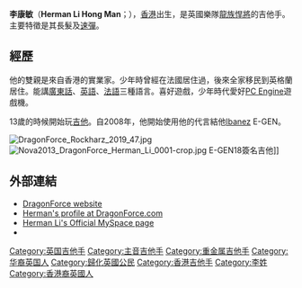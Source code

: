 {{blpunsourced|time=2015-12-11T01:25:01+00:00}}
{{expand|time=2015-12-11T01:25:01+00:00}}
{{Infobox musical artist
| name = 李康敏
| image = Herman Li.jpg
| caption = 
| image_size = 
| background = non_vocal_instrumentalist
| birth_name = 
| birth_date = {{birth date and age|1976|10|03}}
| birth_place = {{BHKG}}
| nationality = {{GBR}}
| permanent_residency = {{HKG}}
| genre = [[力量金屬|力量金屬]]、[[速度金屬|速度金屬]]、[[新古典金屬|新古典金屬]]、[[敲擊金屬|敲擊金屬]]、[[黑色金屬|黑色金屬]]
| occupation = [[音樂家|音樂家]]、[[音樂製作人|音樂製作人]]
| instrument = 吉他、人聲
| label = 
| associated_acts = [[龍族悍將|龍族悍將]]
| years_active = 1993年至今
| website = {{URL|hermanli.com}}
| notable_instruments = [[Ibanez|Ibanez E-Gen]] – Herman Li Signature Model（2020已停止代言）
}}

'''李康敏'''（'''Herman Li Hong Man'''；{{bd|1976年|10月3日||}}），[[香港|香港]]出生，是英國樂隊[[龍族悍將|龍族悍將]]的吉他手。主要特徵是其長髮及[[速彈|速彈]]。

== 經歷 ==
他的雙親是來自香港的實業家。少年時曾經在法國居住過，後來全家移民到英格蘭居住。能講[[廣東話|廣東話]]、[[英語|英語]]、[[法語|法語]]三種語言。喜好遊戲，少年時代愛好[[PC_Engine|PC Engine]]遊戲機。

13歲的時候開始玩[[吉他|吉他]]。自2008年，他開始使用他的代言結他[[Ibanez|Ibanez]] E-GEN。

[[File:DragonForce_Rockharz_2019_47.jpg|thumb]]
[[File:Nova2013_DragonForce_Herman_Li_0001-crop.jpg|thumb]] E-GEN18簽名吉他]]

== 外部連結 ==
* [http://www.dragonforce.com DragonForce website]
* [https://web.archive.org/web/20090107015312/http://dragonforce.com/herman_li.php Herman's profile at DragonForce.com]
* [http://www.myspace.com/hermanli Herman Li's Official MySpace page] {{Wayback|url=http://www.myspace.com/hermanli |date=20160309144414 }}
* {{sinaweibo|liherman}}
{{Portal bar|音樂|人物}}
[[Category:英国吉他手|Category:英国吉他手]]
[[Category:主音吉他手|Category:主音吉他手]]
[[Category:重金属吉他手|Category:重金属吉他手]]
[[Category:华裔英国人|Category:华裔英国人]]
[[Category:歸化英國公民|Category:歸化英國公民]]
[[Category:香港吉他手|Category:香港吉他手]]
[[Category:李姓|Category:李姓]]
[[Category:香港裔英國人|Category:香港裔英國人]]